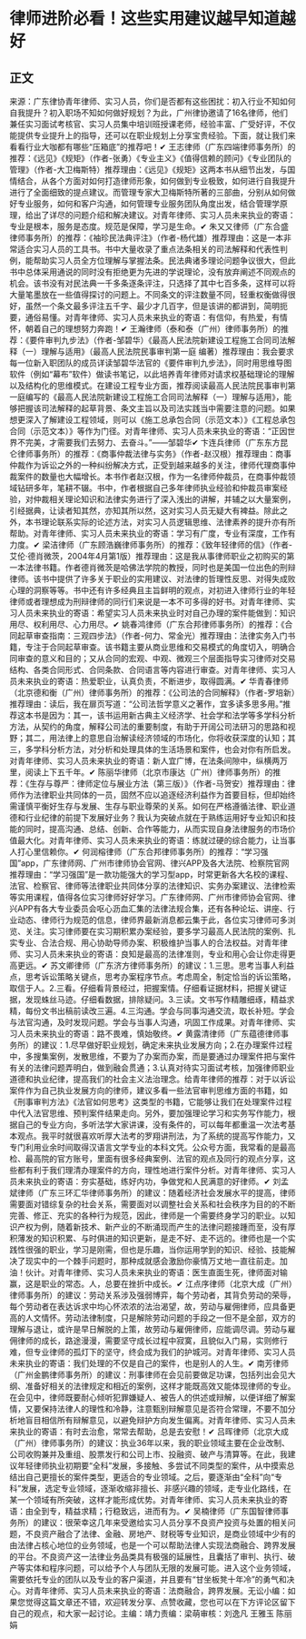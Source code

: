 # 律师进阶必看！这些实用建议越早知道越好
## 正文
来源：广东律协青年律师、实习人员，你们是否都有这些困扰：初入行业不知如何自我提升？初入职场不知如何做好规划？为此，广州律协邀请了16名律师，他们兼任实习面试考核官、实习人员集中培训班授课老师，经验丰富、广受好评，不仅能提供专业提升上的指导，还可以在职业规划上分享宝贵经验。下面，就让我们来看看行业大咖都有哪些“压箱底”的推荐吧！✔ 王志律师（广东四端律师事务所）的推荐：《远见》《规矩》（作者-张勇）《专业主义》《值得信赖的顾问》《专业团队的管理》（作者-大卫梅斯特）推荐理由：《远见》《规矩》这两本书从细节出发，与国情结合，从各个方面对如何打造律师形象，如何做到专业极致，如何进行自我提升进行了全面细致的提点建议。而管理专家大卫梅斯特所著的三部曲，分别从如何做好专业服务，如何和客户沟通，如何管理专业服务团队角度出发，结合管理学原理，给出了详尽的问题介绍和解决建议。对青年律师、实习人员未来执业的寄语：专业是根本，服务是态度。规范是保障，学习是生命。✔ 朱又又律师（广东合盛律师事务所）的推荐：《袖珍民法典评注》（作者-杨代雄）推荐理由：这是一本非常适合实习人员的工具书。书中大量收录了重点法条相关的司法解释和代表性判例，能帮助实习人员全方位理解与掌握法条。民法典诸多理论问题争议很大，但此书中总体采用通说的同时没有拒绝更为先进的学说理论，没有放弃阐述不同观点的机会。该书没有对民法典一千多条逐条评注，只选择了其中七百多条，这样可以将大量笔墨放在一些值得探讨的问题上。不同条文的评注数量不同，轻重权衡做得很好，虽然一个条文最多评注五千字、最少才几百字，但是该讲的都讲到，简明扼要，通俗易懂。对青年律师、实习人员未来执业的寄语：有信仰，有热爱，有情怀，朝着自己的理想努力奔跑！✔ 王瀚律师（泰和泰（广州）律师事务所）的推荐：《要件审判九步法》（作者-邹碧华）《最高人民法院新建设工程施工合同司法解释（一）理解与适用》（最高人民法院民事审判第一庭 编著）推荐理由：我会要求每一位新入职团队的成员详读邹碧华法官的《要件审判九步法》，同时用思维导图软件（例如“幕布”软件）做读书笔记，以此培养青年律师对请求权基础理论的理解以及结构化的思维模式。在建设工程专业方面，推荐阅读最高人民法院民事审判第一庭编写的《最高人民法院新建设工程施工合同司法解释（一）理解与适用》，能够把握该司法解释的起草背景、条文主旨以及司法实践当中需要注意的问题。如果想更深入了解建设工程领域，则可以《施工总承包合同（示范文本）》《工程总承包合同（示范文本）》等作为门径。对青年律师、实习人员未来执业的寄语：“正因世界不完美，才需要我们去努力、去奋斗。”——邹碧华✔ 卞连兵律师（广东东方昆仑律师事务所）的推荐：《商事仲裁法律与实务》（作者-赵汉根）推荐理由：商事仲裁作为诉讼之外的一种纠纷解决方式，正受到越来越多的关注，律师代理商事仲裁案件的数量也大幅增长。本书作者赵汉根，作为一名律师仲裁员，在商事仲裁领域钻研多年，笔耕不辍。书中，作者根据自己多年律师执业经验和仲裁员审案经验，对仲裁相关理论知识和法律实务进行了深入浅出的讲解，并辅之以大量案例，引经据典，让读者知其然，亦知其所以然，这对实习人员无疑大有裨益。除此之外，本书理论联系实际的论述方法，对实习人员逻辑思维、法律素养的提升亦有所帮助。对青年律师、实习人员未来执业的寄语：学习有广度，专业有深度，工作有力度。✔ 梁洁律师（广东顾浩巍律师事务所）的推荐：《致年轻律师的信》（作者-艾伦·德肖微茨，2004年4月第1版）推荐理由：这是我从事律师职业之初购买的第一本法律书籍。作者德肖微茨是哈佛法学院的教授，同时也是美国一位出色的刑辩律师。该书中提供了许多关于职业的实用建议、对法律的哲理性反思、对得失成败心理的洞察等等。书中还有许多经典且主旨鲜明的观点，对初进入律师行业的年轻律师或者理想成为刑辩律师的同行们来说是一本不可多得的好书。对青年律师、实习人员未来执业的寄语：希望实习人员未来执业时对自己办理的案件能做到：知识用尽、权利用尽、心力用尽。✔ 姚春鸿律师（广东合邦律师事务所）的推荐：《合同起草审查指南：三观四步法》（作者-何力、常金光）推荐理由：法律实务入门书籍，专注于合同起草审查。该书籍主要从商业思维和交易模式的角度切入，明确合同审查的意义和目的；又从合同的宏观、中观、微观三个层面指导实习律师对交易结构、各类合同形式、合同条款、合同语言等内容进行审查。对青年律师、实习人员未来执业的寄语：热爱职业，认真负责，不断进步，取得圆满。✔ 华青春律师（北京德和衡（广州）律师事务所）的推荐：《公司法的合同解释》（作者-罗培新）推荐理由：读后，我在扉页写道：“公司法哲学意义之著作，宜多读多思多用。”推荐这本书是因为：其一，该书运用新古典主义经济学、社会学和法学等多学科分析方法，从契约的角度，解释公司法的重要制度，有助于开阔公司法研习的思路和视野；其二，用法律上的意思自治解读经济领域的市场化，你将收获深度的认知；其三，多学科分析方法，对分析和处理具体的生活场景和案件，也会对你有所启发。对青年律师、实习人员未来执业的寄语：新人宜广博，在法条间隙中，纵横两万里，阅读上下五千年。✔ 陈丽华律师（北京市康达（广州）律师事务所）的推荐：《生存与尊严：律师定位与展业方法（第三版）》（作者-马贺安）推荐理由：律师作为法律职业共同体的一员，固然不应以追逐经济利益作为首要目标，但却始终需谨慎平衡好生存与发展、生存与职业尊荣的关系。如何在严格遵循法律、职业道德和行业纪律的前提下发展好业务？我认为突破点就在于熟练运用好专业知识和技能的同时，提高沟通、总结、创新、合作等能力，从而实现自身法律服务的市场价值最大化。对青年律师、实习人员未来执业的寄语：练就过硬的综合能力，让当事人打心里信赖你。✔ 何润榕律师（广东合邦律师事务所）的推荐：“学习强国”app，广东律师网、广州市律师协会官网、律兴APP及各大法院、检察院官网推荐理由：“学习强国”是一款功能强大的学习型app，时常更新各大名校的课程、法官、检察官、律师等法律职业共同体分享的法律知识、实务办案建议、法律检索等实用课程，值得各位实习律师好好学习。广东律师网、广州市律师协会官网、律兴APP有各大专业委员会呕心沥血汇集的法律法规合集，还有各种论坛、讲座、行业动态、律师行为规范的信息，律师界最新消息都云集于此，各位实习律师可多浏览、关注。实习律师要在实习期积累办案经验，要多学习最高人民法院的案例、扎实专业、合法合规、用心协助导师办案、积极维护当事人的合法权益。对青年律师、实习人员未来执业的寄语：良知是最高的法律准则，专业和用心会让你走得更高更远。✔ 苏文卿律师（广东济方律师事务所）的建议：1.三思。思考当事人利益点，思考诉讼策略关键点，思考办案程序节点。考虑周全，制定恰当的诉讼策略，取信于人。2.三看。仔细看背景经过，把握案情。仔细看证据材料，把握关键证据，发现蛛丝马迹。仔细看数据，排除疑问。3.三读。文书写作精雕细琢，精益求精，每份文书出稿前读改三遍。4.三沟通。学会与同事沟通交流，取长补短。学会与法官沟通，及时发现问题。学会与当事人沟通，巩固工作成果。对青年律师、实习人员未来执业的寄语：路不畏难，慎始敬终。✔ 黄露清律师（广东蕴德律师事务所）的建议：1.尽早做好职业规划，确定未来执业发展方向；2.在办理案件过程中，多搜集案例，发散思维，不要为了办案而办案，而是要通过办理案件把与案件有关的法律问题弄明白，做到融会贯通；3.认真对待实习面试考核，加强律师职业道德和执业纪律，提高我们的社会主义法治理念。给青年律师的推荐：对于以诉讼案件作为自己执业发展方向的律师，建议多看一些法官审判思维方面的书籍，如《刑事审判方法》《法官如何思考》这类型的书籍，它能够让我们在处理案件过程中代入法官思维、预判案件结果走向。另外，要加强理论学习和实务写作能力，根据自己的专业方向，多听法学大家讲课，没有条件的，可以每年都重温一次法考基本观点。我平时就很喜欢听厚大法考的罗翔讲刑法，为了系统的提高写作能力，又专门利用业余时间取得汉语言文学专业的本科文凭。公众号方面，我常看的是最高检、最高院的官方账号，里面有很多经典案例、法官的观点及同行的观点分享，这些都有利于我们理清办理案件的方向，理性地进行案件分析。对青年律师、实习人员未来执业的寄语：夯实基础，练好内功，争做党和人民满意的好律师。✔ 刘孟斌律师（广东三环汇华律师事务所）的建议：随着经济社会发展水平的提高，律师需要面对错综复杂的社会关系，需要面对以调整社会关系和社会秩序为目的的不断完善、修正、充实的各种行为规范，因此，律师是一个需要终身学习的职业。以知识产权为例，随着新技术、新产业的不断涌现而产生的法律问题接踵而至，没有厚积薄发的知识积累、与时俱进的知识更新，是走不好、走不远的。律师也是一个实践性很强的职业，学习是刚需，但也是乐趣，当你运用学到的知识、经验、技能解决了现实中的一个棘手问题时，那种成就感会激励你豪情万丈地一直往前走。加油！伙计。对青年律师、实习人员未来执业的寄语：医生直面生死，律师面对输赢，这是职业的常态。人，总要在挫折中成长。✔ 江点序律师（北京大成（广州）律师事务所）的建议：劳动关系涉及强弱博弈，每个劳动者，其背负劳动的荣辱，每个劳动者在表达诉求中均心怀浓浓的法治渴望，故，劳动与雇佣律师，应具备更高的人文情怀。劳动法律制度，只是解除劳动问题的手段之一但不是全部，双方的理解与退让，或许是早日解脱的上策，故劳动与雇佣律师，应能调尽调。劳动与雇佣律师的成长，路途漫漫，需要坚守成长过程中寂寞，且貌似入门易，实则修行难，但专业律师的孤灯下的坚守，终会成为我们的护城河。对青年律师、实习人员未来执业的寄语：我们处理的不仅是自己的案件，也是别人的人生。✔ 南芳律师（广州金鹏律师事务所）的建议：刑事律师在会见前要做足功课，包括列出会见大纲、准备好相关的法律规定和相近的案例，这样才能既高效又能体现律师的专业。在会见中，律师既要耐心倾听犯罪嫌疑人、被告人的供述或辩解，以便详细了解案情，又要保持法律人的理性和冷静，注意甄别辩解意见是否符合常理，不要不加分析地盲目相信所有辩解意见，以避免辩护方向发生偏离。对青年律师、实习人员未来执业的寄语：有时去治愈，常常去帮助，总是去安慰！✔ 吕晖律师（北京大成（广州）律师事务所）的建议：执业36年以来，我的职业领域主要在企业改制、公司收购兼并及重组、股票发行和公司上市、投融资、破产与清算等。在此，我建议年轻律师执业初期要“全科”发展，多接触、多尝试不同类型的案件，从中摸索总结出自己更擅长的案件类型，更适合的专业领域。之后，要逐渐由“全科”向“专科”发展，选定专业领域，逐渐收缩非擅长、非感兴趣的领域，走专业化路线，在某一个领域有所突破，这样才能形成优势。对青年律师、实习人员未来执业的寄语：由全到专，精益求精；行稳致远，进而有为。✔ 吴楠律师（广东国智律师事务所）的建议：很荣幸这几年来受邀给实习人员分享不良资产投资与处置的相关问题，不良资产融合了法律、金融、房地产、财税等专业知识，是商业领域中少有的由法律占核心地位的业务领域，也是一个可以帮助法律人实现法商融合、跨界发展的平台。不良资产这一法律业务品类具有极强的延展性，且囊括了审判、执行、破产等实体和程序问题，可以给予个人与团队无限的发展可能。进入这个业务领域，需要依托专业的团队以及专业的客户渠道，并且要有“甘坐板凳十年冷”的勇气和决心。对青年律师、实习人员未来执业的寄语：法商融合，跨界发展。无讼小编：如果您觉得这篇文章还不错，欢迎转发分享、点赞收藏，您也可以在下方评论区留下自己的观点，和大家一起讨论。主编：靖力责编：梁萌审核：刘逸凡 王雅玉 陈丽娟